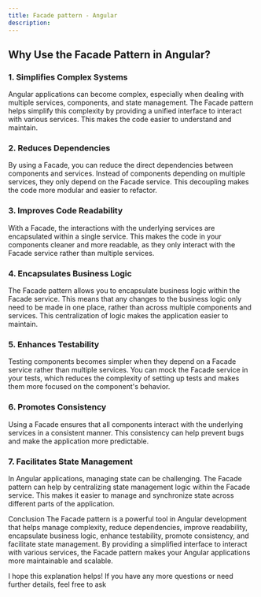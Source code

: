 ```yaml
---
title: Facade pattern - Angular
description: 
---
```


## Why Use the Facade Pattern in Angular?
### 1. Simplifies Complex Systems
Angular applications can become complex, especially when dealing with multiple services, components, and state management. The Facade pattern helps simplify this complexity by providing a unified interface to interact with various services. This makes the code easier to understand and maintain.

### 2. Reduces Dependencies
By using a Facade, you can reduce the direct dependencies between components and services. Instead of components depending on multiple services, they only depend on the Facade service. This decoupling makes the code more modular and easier to refactor.

### 3. Improves Code Readability
With a Facade, the interactions with the underlying services are encapsulated within a single service. This makes the code in your components cleaner and more readable, as they only interact with the Facade service rather than multiple services.

### 4. Encapsulates Business Logic
The Facade pattern allows you to encapsulate business logic within the Facade service. This means that any changes to the business logic only need to be made in one place, rather than across multiple components and services. This centralization of logic makes the application easier to maintain.

### 5. Enhances Testability
Testing components becomes simpler when they depend on a Facade service rather than multiple services. You can mock the Facade service in your tests, which reduces the complexity of setting up tests and makes them more focused on the component's behavior.

### 6. Promotes Consistency
Using a Facade ensures that all components interact with the underlying services in a consistent manner. This consistency can help prevent bugs and make the application more predictable.

### 7. Facilitates State Management
In Angular applications, managing state can be challenging. The Facade pattern can help by centralizing state management logic within the Facade service. This makes it easier to manage and synchronize state across different parts of the application.

Conclusion
The Facade pattern is a powerful tool in Angular development that helps manage complexity, reduce dependencies, improve readability, encapsulate business logic, enhance testability, promote consistency, and facilitate state management. By providing a simplified interface to interact with various services, the Facade pattern makes your Angular applications more maintainable and scalable.

I hope this explanation helps! If you have any more questions or need further details, feel free to ask